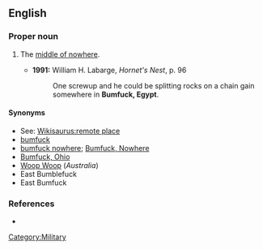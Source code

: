 ==English==

===Proper noun===
{{en-proper-noun|sg=[[bumfuck|Bumfuck]], [[Egypt]]}}

# {{US|originally military}} The [[middle of nowhere]].
#* '''1991:''' William H. Labarge, ''Hornet's Nest'', p. 96
#*: One screwup and he could be splitting rocks on a chain gain somewhere in '''Bumfuck, Egypt'''.

====Synonyms====
* See: [[Wikisaurus:remote place]]
* [[bumfuck]]
* [[bumfuck nowhere]]; [[Bumfuck, Nowhere]]
* [[Bumfuck, Ohio]]
* [[Woop Woop]] (''Australia'')
* East Bumblefuck
* East Bumfuck

===References===
* {{cite book |author=Elting, John R., Dan Cragg, Ernest Deal |year=1984 |title=A Dictionary of Soldier Talk |location=New York |publisher=Scribner |pages=p. 43}}

[[Category:Military]]